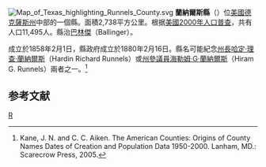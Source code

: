 {{noteTA
|T=zh-hans:兰纳尔斯县 (得克萨斯州);zh-hk:蘭納爾斯縣 (德克薩斯州);zh-tw:蘭納爾斯郡 (德克薩斯州);
}}

[[File:Map_of_Texas_highlighting_Runnels_County.svg|right]]
'''蘭納爾斯縣'''（{{lang-en|Runnels County}}）位[[美國|美國]][[德克薩斯州|德克薩斯州]]中部的一個縣。面積2,738平方公里。根据[[美國2000年人口普查|美國2000年人口普查]]，共有人口11,495人。縣治[[巴林傑_(德克薩斯州)|巴林傑]]（Ballinger）。

成立於1858年2月1日，縣政府成立於1880年2月16日。縣名可能紀念[[德克薩斯州州長|州長]][[哈定·理查·蘭納爾斯|哈定·理查·蘭納爾斯]]（Hardin Richard Runnels）或[[德克薩斯州州參議院|州參議員]][[海勒姆·G·蘭納爾斯|海勒姆·G·蘭納爾斯]]（Hiram G. Runnels）兩者之一。<ref>Kane, J. N. and C. C. Aiken. The American Counties: Origins of County Names Dates of Creation and Population Data 1950-2000. Lanham, MD.: Scarecrow Press, 2005.</ref>

==参考文献==
<div class="references-small">
<references />
</div>
{{德克萨斯州}}
[[Category:得克萨斯州行政区划|R]]
